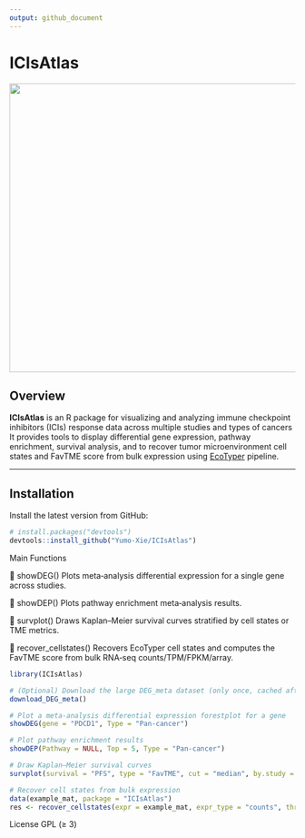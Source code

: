```yaml
---
output: github_document
---
```


# ICIsAtlas

![](man/figures/Logo.png){align="middle" width="508"}

## Overview

**ICIsAtlas** is an R package for visualizing and analyzing immune checkpoint inhibitors (ICIs) response data across multiple studies and types of cancers\
It provides tools to display differential gene expression, pathway enrichment, survival analysis, and to recover tumor microenvironment cell states and FavTME score from bulk expression using [EcoTyper](https://github.com/digitalcytometry/ecotyper) pipeline.

------------------------------------------------------------------------

## Installation

Install the latest version from GitHub:

```r
# install.packages("devtools") 
devtools::install_github("Yumo-Xie/ICIsAtlas")
```

Main Functions

🔹 showDEG() Plots meta‑analysis differential expression for a single gene across studies.

🔹 showDEP() Plots pathway enrichment meta‑analysis results.

🔹 survplot() Draws Kaplan--Meier survival curves stratified by cell states or TME metrics.

🔹 recover_cellstates() Recovers EcoTyper cell states and computes the FavTME score from bulk RNA‑seq counts/TPM/FPKM/array.

```r
library(ICIsAtlas)

# (Optional) Download the large DEG_meta dataset (only once, cached after)
download_DEG_meta()

# Plot a meta-analysis differential expression forestplot for a gene
showDEG(gene = "PDCD1", Type = "Pan-cancer")

# Plot pathway enrichment results
showDEP(Pathway = NULL, Top = 5, Type = "Pan-cancer")

# Draw Kaplan–Meier survival curves
survplot(survival = "PFS", type = "FavTME", cut = "median", by.study = TRUE)

# Recover cell states from bulk expression
data(example_mat, package = "ICIsAtlas")
res <- recover_cellstates(expr = example_mat, expr_type = "counts", threads = 2)

```

License GPL (≥ 3)
